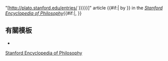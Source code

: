 "[http://plato.stanford.edu/entries/{{{1}}} {{{2|{{{title|{{PAGENAME}}}}}}}}]" article {{#if:{{{3|<noinclude>
author name
</noinclude>}}}|<nowiki></nowiki> by {{{3}}}}} in the ''[[Stanford Encyclopedia of Philosophy]]''{{#if:{{{4|<noinclude>date</noinclude>}}}|, {{{4}}}}}<noinclude>
== 有關模板 ==
*{{tl|iep}}
[[Category:外部资源模板|Stanford Encyclopedia of Philosophy]]

















</noinclude>